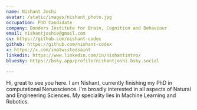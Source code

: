 ```yaml
---
name: Nishant Joshi
avatar: /static/images/nishant_photo.jpg 
occupation: PhD Candidate 
company: Donders Institute for Brain, Cognition and Behaviour
email: nishantjoshie@gmail.com
cv: https://github.com/nishant-codex
github: https://github.com/nishant-codex
x: https://x.com/imatwistedsaint
linkedin: https://www.linkedin.com/in/nishantintro/
bluesky: https://bsky.app/profile/nishantjoshi.bsky.social

---
```


Hi, great to see you here. I am Nishant, currently finishing my PhD in computational Neruoscience. I'm broadly interested in all aspects of Natural and Engineering Sciences. My speciality lies in Machine Learning and Robotics. 